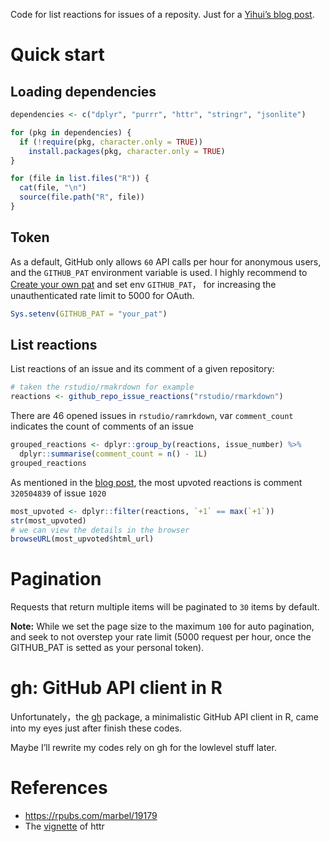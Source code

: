 Code for list reactions for issues of a reposity. Just for a [Yihui's blog post](https://yihui.name/en/2017/10/emoji-stats-of-github-issues/).

# Quick start

## Loading dependencies

```r
dependencies <- c("dplyr", "purrr", "httr", "stringr", "jsonlite")

for (pkg in dependencies) {
  if (!require(pkg, character.only = TRUE)) 
    install.packages(pkg, character.only = TRUE)
}

for (file in list.files("R")) {
  cat(file, "\n")
  source(file.path("R", file))
}
```

## Token

As a default, GitHub only allows `60` API calls per hour for anonymous users, and the `GITHUB_PAT` environment variable is used.  I highly recommend to [Create your own pat](https://github.com/settings/tokens/new) and set env `GITHUB_PAT`， for increasing the unauthenticated rate limit to 5000 for OAuth.

```r
Sys.setenv(GITHUB_PAT = "your_pat")
```

## List reactions

List reactions of an issue and its comment of a given repository:

```r
# taken the rstudio/rmakrdown for example
reactions <- github_repo_issue_reactions("rstudio/rmarkdown")
```

There are 46 opened issues in `rstudio/ramrkdown`, var `comment_count` indicates the count of comments of an issue

```r
grouped_reactions <- dplyr::group_by(reactions, issue_number) %>% 
  dplyr::summarise(comment_count = n() - 1L)
grouped_reactions
```

As mentioned in the [blog post](https://yihui.name/en/2017/10/emoji-stats-of-github-issues/), the most upvoted reactions is comment `320504839` of issue `1020`

```r
most_upvoted <- dplyr::filter(reactions, `+1` == max(`+1`))
str(most_upvoted)
# we can view the details in the browser
browseURL(most_upvoted$html_url)
```

# Pagination

Requests that return multiple items will be paginated to `30` items by default. 

**Note:** While we set the page size to the maximum `100` for auto pagination, and seek to not overstep your rate limit (5000 request per hour, once the 
GITHUB_PAT is setted as your personal token).

# gh: GitHub API client in R

Unfortunately，the [gh](https://github.com/r-lib/gh) package, a minimalistic GitHub API client in R, came into my eyes just after finish these codes. 

Maybe I'll rewrite my codes rely on gh for the lowlevel stuff later.

# References

- [https://rpubs.com/marbel/19179](https://rpubs.com/marbel/19179)
- The [vignette](https://cran.r-project.org/web/packages/httr/vignettes/api-packages.html) of httr